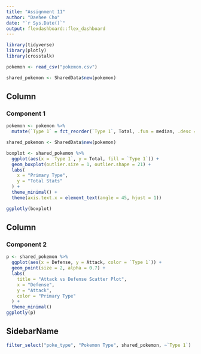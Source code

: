 ```yaml
---
title: "Assignment 11"
author: "Daehee Cho"
date: "`r Sys.Date()`"
output: flexdashboard::flex_dashboard
---
```


```r
library(tidyverse)
library(plotly)
library(crosstalk)
```

```r
pokemon <- read_csv("pokemon.csv")
```

```r
shared_pokemon <- SharedData$new(pokemon)
```

Column
-------------------------------------

### Component 1

```r
pokemon <- pokemon %>%
  mutate(`Type 1` = fct_reorder(`Type 1`, Total, .fun = median, .desc = TRUE))

shared_pokemon <- SharedData$new(pokemon)

boxplot <- shared_pokemon %>%
  ggplot(aes(x = `Type 1`, y = Total, fill = `Type 1`)) +
  geom_boxplot(outlier.size = 1, outlier.shape = 21) +
  labs(
    x = "Primary Type",
    y = "Total Stats"
  ) +
  theme_minimal() +
  theme(axis.text.x = element_text(angle = 45, hjust = 1))

ggplotly(boxplot)

```

Column
-------------------------------------

### Component 2

```r
p <- shared_pokemon %>%
  ggplot(aes(x = Defense, y = Attack, color = `Type 1`)) +
  geom_point(size = 2, alpha = 0.7) +
  labs(
    title = "Attack vs Defense Scatter Plot",
    x = "Defense",
    y = "Attack",
    color = "Primary Type"
  ) +
  theme_minimal()
ggplotly(p)
```

SidebarName {.sidebar}
----------------------

```r
filter_select("poke_type", "Pokemon Type", shared_pokemon, ~`Type 1`)
```
